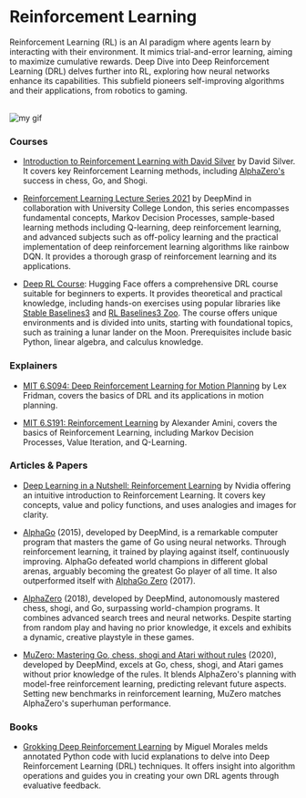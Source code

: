 # Reinforcement Learning

Reinforcement Learning (RL) is an AI paradigm where agents learn by interacting with their environment. It mimics trial-and-error learning, aiming to maximize cumulative rewards. Deep Dive into Deep Reinforcement Learning (DRL) delves further into RL, exploring how neural networks enhance its capabilities. This subfield pioneers self-improving algorithms and their applications, from robotics to gaming.

<br />

<Image src={myGif} alt="my gif" />

### Courses

- [Introduction to Reinforcement Learning with David Silver](https://www.deepmind.com/learning-resources/introduction-to-reinforcement-learning-with-david-silver) by David Silver. It covers key Reinforcement Learning methods, including [AlphaZero's](https://www.deepmind.com/blog/alphazero-shedding-new-light-on-chess-shogi-and-go) success in chess, Go, and Shogi.

- [Reinforcement Learning Lecture Series 2021](https://www.deepmind.com/learning-resources/reinforcement-learning-lecture-series-2021) by DeepMind in collaboration with University College London, this series encompasses fundamental concepts, Markov Decision Processes, sample-based learning methods including Q-learning, deep reinforcement learning, and advanced subjects such as off-policy learning and the practical implementation of deep reinforcement learning algorithms like rainbow DQN. It provides a thorough grasp of reinforcement learning and its applications.

- [Deep RL Course](https://huggingface.co/learn/deep-rl-course/unit0/introduction): Hugging Face offers a comprehensive DRL course suitable for beginners to experts. It provides theoretical and practical knowledge, including hands-on exercises using popular libraries like [Stable Baselines3](https://stable-baselines3.readthedocs.io/en/master/) and [RL Baselines3 Zoo](https://stable-baselines3.readthedocs.io/en/master/guide/rl_zoo.html). The course offers unique environments and is divided into units, starting with foundational topics, such as training a lunar lander on the Moon. Prerequisites include basic Python, linear algebra, and calculus knowledge.

### Explainers

- [MIT 6.S094: Deep Reinforcement Learning for Motion Planning](https://www.youtube.com/watch?v=QDzM8r3WgBw&list=PLrAXtmErZgOeiKm4sgNOknGvNjby9efdf) by Lex Fridman, covers the basics of DRL and its applications in motion planning.

- [MIT 6.S191: Reinforcement Learning](https://www.youtube.com/watch?v=AhyznRSDjw8) by Alexander Amini, covers the basics of Reinforcement Learning, including Markov Decision Processes, Value Iteration, and Q-Learning.

### Articles & Papers

- [Deep Learning in a Nutshell: Reinforcement Learning](https://developer.nvidia.com/blog/deep-learning-nutshell-reinforcement-learning/) by Nvidia offering an intuitive introduction to Reinforcement Learning. It covers key concepts, value and policy functions, and uses analogies and images for clarity.

- [AlphaGo](https://www.deepmind.com/research/highlighted-research/alphago) (2015), developed by DeepMind, is a remarkable computer program that masters the game of Go using neural networks. Through reinforcement learning, it trained by playing against itself, continuously improving. AlphaGo defeated world champions in different global arenas, arguably becoming the greatest Go player of all time. It also outperformed itself with [AlphaGo Zero](https://www.deepmind.com/blog/alphago-zero-starting-from-scratch) (2017).

- [AlphaZero](https://www.deepmind.com/blog/alphazero-shedding-new-light-on-chess-shogi-and-go) (2018), developed by DeepMind, autonomously mastered chess, shogi, and Go, surpassing world-champion programs. It combines advanced search trees and neural networks. Despite starting from random play and having no prior knowledge, it excels and exhibits a dynamic, creative playstyle in these games.

- [MuZero: Mastering Go, chess, shogi and Atari without rules](https://www.deepmind.com/blog/muzero-mastering-go-chess-shogi-and-atari-without-rules) (2020), developed by DeepMind, excels at Go, chess, shogi, and Atari games without prior knowledge of the rules. It blends AlphaZero's planning with model-free reinforcement learning, predicting relevant future aspects. Setting new benchmarks in reinforcement learning, MuZero matches AlphaZero's superhuman performance.

### Books

- [Grokking Deep Reinforcement Learning](https://www.goodreads.com/en/book/show/50336343) by Miguel Morales melds annotated Python code with lucid explanations to delve into Deep Reinforcement Learning (DRL) techniques. It offers insight into algorithm operations and guides you in creating your own DRL agents through evaluative feedback.
